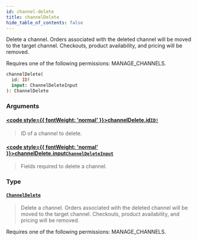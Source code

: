 ```yaml
---
id: channel-delete
title: channelDelete
hide_table_of_contents: false
---
```








Delete a channel. Orders associated with the deleted channel will be moved to the target channel. Checkouts, product availability, and pricing will be removed. 

Requires one of the following permissions: MANAGE_CHANNELS.

```graphql
channelDelete(
  id: ID!
  input: ChannelDeleteInput
): ChannelDelete
```


### Arguments

#### [<code style={{ fontWeight: 'normal' }}>channelDelete.<b>id</b></code>](#)<Bullet />[`ID!`](../../../developer/api-reference/scalars/id) <Badge class="secondary" text="non-null"/> <Badge class="secondary" text="scalar"/>
> ID of a channel to delete.
> 

#### [<code style={{ fontWeight: 'normal' }}>channelDelete.<b>input</b></code>](#)<Bullet />[`ChannelDeleteInput`](../../../developer/api-reference/inputs/channel-delete-input) <Badge class="secondary" text="input"/>
> Fields required to delete a channel.
> 

### Type

#### [`ChannelDelete`](../../../developer/api-reference/objects/channel-delete) <Badge class="secondary" text="object"/>
> Delete a channel. Orders associated with the deleted channel will be moved to the target channel. Checkouts, product availability, and pricing will be removed. 

Requires one of the following permissions: MANAGE_CHANNELS.
> 





